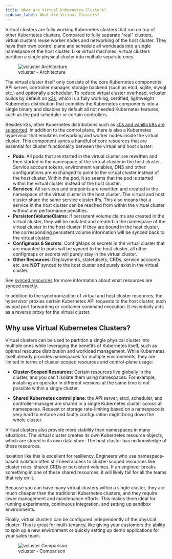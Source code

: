 ```yaml
---
title: What are Virtual Kubernetes Clusters?
sidebar_label: What Are Virtual Clusters?
---
```


Virtual clusters are fully working Kubernetes clusters that run on top of other Kubernetes clusters. Compared to fully separate "real" clusters, virtual clusters reuse worker nodes and networking of the host cluster. They have their own control plane and schedule all workloads into a single namespace of the host cluster. Like virtual machines, virtual clusters partition a single physical cluster into multiple separate ones.

<figure>
  <img src="/docs/media/diagrams/vcluster-architecture.svg" alt="vcluster Architecture" />
  <figcaption>vcluster - Architecture</figcaption>
</figure>

The virtual cluster itself only consists of the core Kubernetes components: API server, controller manager, storage backend (such as etcd, sqlite, mysql etc.) and optionally a scheduler. To reduce virtual cluster overhead, vcluster builds by default on [k3s](https://k3s.io/), which is a fully working, certified, lightweight Kubernetes distribution that compiles the Kubernetes components into a single binary and disables by default all not needed Kubernetes features, such as the pod scheduler or certain controllers.

Besides k3s, other Kubernetes distributions such as [k0s and vanilla k8s are supported](./operator/other-distributions.mdx). In addition to the control plane, there is also a Kubernetes hypervisor that emulates networking and worker nodes inside the virtual cluster. This component syncs a handful of core resources that are essential for cluster functionality between the virtual and host cluster:

* **Pods**: All pods that are started in the virtual cluster are rewritten and then started in the namespace of the virtual cluster in the host cluster. Service account tokens, environment variables, DNS and other configurations are exchanged to point to the virtual cluster instead of the host cluster. Within the pod, it so seems that the pod is started within the virtual cluster instead of the host cluster.
* **Services**: All services and endpoints are rewritten and created in the namespace of the virtual cluster in the host cluster. The virtual and host cluster share the same service cluster IPs. This also means that a service in the host cluster can be reached from within the virtual cluster without any performance penalties.
* **PersistentVolumeClaims**: If persistent volume claims are created in the virtual cluster, they will be mutated and created in the namespace of the virtual cluster in the host cluster. If they are bound in the host cluster, the corresponding persistent volume information will be synced back to the virtual cluster.
* **Configmaps & Secrets**: ConfigMaps or secrets in the virtual cluster that are mounted to pods will be synced to the host cluster, all other configmaps or secrets will purely stay in the virtual cluster.
* **Other Resources**: Deployments, statefulsets, CRDs, service accounts etc. are **NOT** synced to the host cluster and purely exist in the virtual cluster.

See [synced resources](./syncer/core_resources.mdx) for more information about what resources are synced exactly.

In addition to the synchronization of virtual and host cluster resources, the hypervisor proxies certain Kubernetes API requests to the host cluster, such as pod port forwarding or container command execution. It essentially acts as a reverse proxy for the virtual cluster.

## Why use Virtual Kubernetes Clusters?

Virtual clusters can be used to partition a single physical cluster into multiple ones while leveraging the benefits of Kubernetes itself, such as optimal resource distribution and workload management.
While Kubernetes itself already provides namespaces for multiple environments, they are limited in terms of cluster-scoped resources and control-plane usage:

* **Cluster-Scoped Resources**: Certain resources live globally in the cluster, and you can’t isolate them using namespaces. For example, installing an operator in different versions at the same time is not possible within a single cluster.

* **Shared Kubernetes control plane**: the API server, etcd, scheduler, and controller-manager are shared in a single Kubernetes cluster across all namespaces. Request or storage rate-limiting based on a namespace is very hard to enforce and faulty configuration might bring down the whole cluster.

Virtual clusters also provide more stability than namespaces in many situations. The virtual cluster creates its own Kubernetes resource objects, which are stored in its own data store. The host cluster has no knowledge of these resources.

Isolation like this is excellent for resiliency. Engineers who use namespace-based isolation often still need access to cluster-scoped resources like cluster roles, shared CRDs or persistent volumes. If an engineer breaks something in one of these shared resources, it will likely fail for all the teams that rely on it.

Because you can have many virtual clusters within a single cluster, they are much cheaper than the traditional Kubernetes clusters, and they require lower management and maintenance efforts. This makes them ideal for running experiments, continuous integration, and setting up sandbox environments.

Finally, virtual clusters can be configured independently of the physical cluster. This is great for multi-tenancy, like giving your customers the ability to spin up a new environment or quickly setting up demo applications for your sales team.

<figure>
    <img src="/docs/media/vcluster-comparison.png" alt="vcluster Comparison" />
    <figcaption>vcluster - Comparison</figcaption>
</figure>


